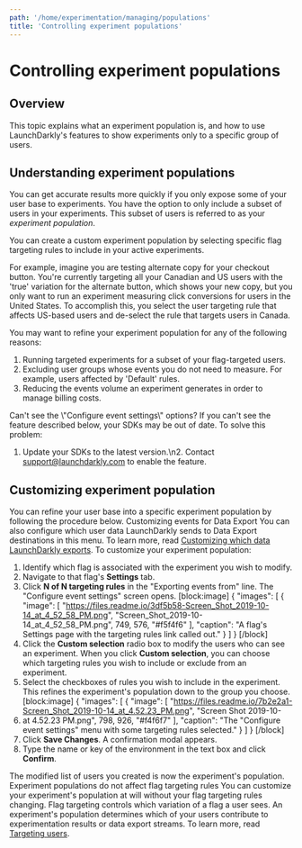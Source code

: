 ```yaml
---
path: '/home/experimentation/managing/populations'
title: 'Controlling experiment populations'
---
```


# Controlling experiment populations

## Overview

This topic explains what an experiment population is, and how to use LaunchDarkly's features to show experiments only to a specific group of users.

## Understanding experiment populations

You can get accurate results more quickly if you only expose some of your user base to experiments. You have the option to only include a subset of users in your experiments. This subset of users is referred to as your *experiment population*.  

You can create a custom experiment population by selecting specific flag targeting rules to include in your active experiments.

For example, imagine you are testing alternate copy for your checkout button. You're currently targeting all your Canadian and US users with the 'true' variation for the alternate button, which shows your new copy, but you only want to run an experiment measuring click conversions for users in the United States. To accomplish this, you select the user targeting rule that affects US-based users and de-select the rule that targets users in Canada. 

You may want to refine your experiment population for any of the following reasons:

1. Running targeted experiments for a subset of your flag-targeted users.
2. Excluding user groups whose events you do not need to measure. For example, users affected by 'Default' rules.
3. Reducing the events volume an experiment generates in order to manage billing costs.
<Callout intent="info">
  <CalloutTitle>Can't see the \"Configure event settings\" options?</CalloutTitle>
   <CalloutDescription>If you can't see the feature described below, your SDKs may be out of date. To solve this problem:

1. Update your SDKs to the latest version.\n2. Contact support@launchdarkly.com to enable the feature.</CalloutDescription>
</Callout>

## Customizing experiment population
You can refine your user base into a specific experiment population by following the procedure below.
<Callout intent="info">
  <CalloutTitle>Customizing events for Data Export</CalloutTitle>
   <CalloutDescription>You can also configure which user data LaunchDarkly sends to Data Export destinations in this menu.
To learn more, read [Customizing which data LaunchDarkly exports](./data-export#customizing-which-data-launchdarkly-exports).</CalloutDescription>
</Callout>
To customize your experiment population:

1. Identify which flag is associated with the experiment you wish to modify. 
2. Navigate to that flag's **Settings** tab.
3. Click **N of N targeting rules** in the "Exporting events from" line. The "Configure event settings" screen opens.
[block:image]
{
  "images": [
    {
      "image": [
        "https://files.readme.io/3df5b58-Screen_Shot_2019-10-14_at_4_52_58_PM.png",
        "Screen_Shot_2019-10-14_at_4_52_58_PM.png",
        749,
        576,
        "#f5f4f6"
      ],
      "caption": "A flag's Settings page with the targeting rules link called out."
    }
  ]
}
[/block]
4. Click the **Custom selection** radio box to modify the users who can see an experiment. When you click **Custom selection**, you can choose which targeting rules you wish to include or exclude from an experiment. 
5. Select the checkboxes of rules you wish to include in the experiment. This refines the experiment's population down to the group you choose.
[block:image]
{
  "images": [
    {
      "image": [
        "https://files.readme.io/7b2e2a1-Screen_Shot_2019-10-14_at_4.52.23_PM.png",
        "Screen Shot 2019-10-
1. at 4.52.23 PM.png",
        798,
        926,
        "#f4f6f7"
      ],
      "caption": "The \"Configure event settings\" menu with some targeting rules selected."
    }
  ]
}
[/block]
5. Click **Save Changes**. A confirmation modal appears.
6. Type the name or key of the environment in the text box and click **Confirm**.

The modified list of users you created is now the experiment's population.
<Callout intent="info">
  <CalloutTitle>Experiment populations do not affect flag targeting rules</CalloutTitle>
   <CalloutDescription>You can customize your experiment's population at will without your flag targeting rules changing.
Flag targeting controls which variation of a flag a user sees. An experiment's population determines which of your users contribute to experimentation results or data export streams. 
To learn more, read [Targeting users](./targeting-users).</CalloutDescription>
</Callout>